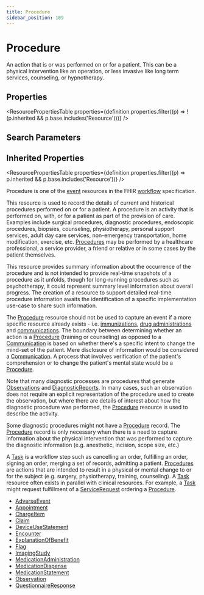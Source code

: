 ```yaml
---
title: Procedure
sidebar_position: 109
---
```


# Procedure

An action that is or was performed on or for a patient. This can be a physical intervention like an operation, or less invasive like long term services, counseling, or hypnotherapy.

<Tabs queryString="intro-section">
<TabItem value="schema" label="Schema" default>


## Properties


<ResourcePropertiesTable properties={definition.properties.filter((p) => !(p.inherited && p.base.includes('Resource')))} />

## Search Parameters

<SearchParamsTable searchParams={definition.searchParameters} />

## Inherited Properties

<ResourcePropertiesTable properties={definition.properties.filter((p) => p.inherited && p.base.includes('Resource'))} />

</TabItem>
  <TabItem value="usage" label="Usage">
    <div> <a name="scope"></a>  <p>Procedure is one of the <a href="https://www.hl7.org/fhir/workflow.html#event">event</a> resources in the FHIR <a href="https://www.hl7.org/fhir/workflow.html">workflow</a> specification.</p>  <p> This resource is used to record the details of current and historical procedures performed on or for a patient. A procedure is an activity  that is performed on, with, or for a patient as part of the provision of care. Examples include surgical  procedures, diagnostic procedures, endoscopic procedures, biopsies, counseling, physiotherapy, personal support services, adult day care services, non-emergency transportation, home modification, exercise, etc. <a href="/docs/api/fhir/resources/procedure">Procedures</a> may be performed by a healthcare professional, a service provider, a friend or relative or in some cases by the patient themselves. </p> <p> This resource provides summary information about the occurrence of the procedure and is not intended to provide real-time snapshots of a procedure as it unfolds, though for long-running procedures such as psychotherapy, it could represent summary level information about overall progress.  The creation of a resource to support detailed real-time procedure information awaits the identification of a specific implementation use-case to share such information. </p> </div>
    </TabItem>
  <TabItem value="relationships" label="Relationships">
    <div> <a name="bnr"></a>  <p> The <a href="/docs/api/fhir/resources/procedure">Procedure</a> resource should not be used to capture an event if a more specific resource already exists - i.e.  <a href="/docs/api/fhir/resources/immunization">immunizations</a>, <a href="/docs/api/fhir/resources/medicationadministration">drug administrations</a> and <a href="/docs/api/fhir/resources/communication">communications</a>. The boundary between determining whether an action is a <a href="/docs/api/fhir/resources/procedure">Procedure</a>  (training or counseling) as opposed to a <a href="/docs/api/fhir/resources/communication">Communication</a> is based on whether there's a specific intent to change the mind-set of the patient.  Mere disclosure of information would be considered a <a href="/docs/api/fhir/resources/communication">Communication</a>.  A process that involves verification of the patient's comprehension or to change the patient's mental state would be a <a href="/docs/api/fhir/resources/procedure">Procedure</a>. </p> <p> Note that many diagnostic processes are procedures that generate <a href="/docs/api/fhir/resources/observation">Observations</a> and  <a href="/docs/api/fhir/resources/diagnosticreport">DiagnosticReports</a>. In many cases,  such an observation does not require an explicit representation of the procedure used to create the  observation, but where there are details of interest about how the diagnostic procedure was performed,  the <a href="/docs/api/fhir/resources/procedure">Procedure</a> resource is used to describe the activity. </p> <p> Some diagnostic procedures might not have a <a href="/docs/api/fhir/resources/procedure">Procedure</a> record. The <a href="/docs/api/fhir/resources/procedure">Procedure</a> record is only necessary when  there is a need to capture information about the physical intervention that was performed to capture the diagnostic  information (e.g. anesthetic, incision, scope size, etc.)</p> <p> A <a href="/docs/api/fhir/resources/task">Task</a> is a workflow step such as cancelling an order, fulfilling an order, signing an order, merging a set of records, admitting a patient.  <a href="/docs/api/fhir/resources/procedure">Procedures</a> are actions that are intended to result in a physical or mental change to or for the subject (e.g. surgery, physiotherapy, training, counseling).  A <a href="/docs/api/fhir/resources/task">Task</a> resource often exists in parallel with clinical resources. For example, a <a href="/docs/api/fhir/resources/task">Task</a> might request fulfillment of a <a href="/docs/api/fhir/resources/servicerequest">ServiceRequest</a> ordering a <a href="/docs/api/fhir/resources/procedure">Procedure</a>. </p>  </div>
    </TabItem>
  
  <TabItem value="referencedBy" label="Referenced By">
    <ul><li><a href="/docs/api/fhir/resources/adverseevent">AdverseEvent</a></li>
<li><a href="/docs/api/fhir/resources/appointment">Appointment</a></li>
<li><a href="/docs/api/fhir/resources/chargeitem">ChargeItem</a></li>
<li><a href="/docs/api/fhir/resources/claim">Claim</a></li>
<li><a href="/docs/api/fhir/resources/deviceusestatement">DeviceUseStatement</a></li>
<li><a href="/docs/api/fhir/resources/encounter">Encounter</a></li>
<li><a href="/docs/api/fhir/resources/explanationofbenefit">ExplanationOfBenefit</a></li>
<li><a href="/docs/api/fhir/resources/flag">Flag</a></li>
<li><a href="/docs/api/fhir/resources/imagingstudy">ImagingStudy</a></li>
<li><a href="/docs/api/fhir/resources/medicationadministration">MedicationAdministration</a></li>
<li><a href="/docs/api/fhir/resources/medicationdispense">MedicationDispense</a></li>
<li><a href="/docs/api/fhir/resources/medicationstatement">MedicationStatement</a></li>
<li><a href="/docs/api/fhir/resources/observation">Observation</a></li>
<li><a href="/docs/api/fhir/resources/questionnaireresponse">QuestionnaireResponse</a></li></ul>
    </TabItem>

</Tabs>
